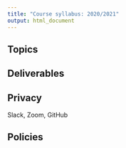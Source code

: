 ```yaml
---
title: "Course syllabus: 2020/2021"
output: html_document
---
```


## Topics


## Deliverables


## Privacy

Slack, Zoom, GitHub

## Policies